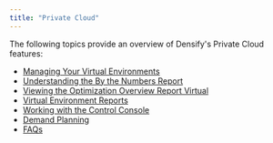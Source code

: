 ```yaml
---
title: "Private Cloud"
---
```


The following topics provide an overview of Densify's Private Cloud features:


- [Managing Your Virtual Environments](/docs/WebHelp_Densify/Content/Densify_Com/Managing_Your_Virtual_Environments)
- [Understanding the By the Numbers Report](/docs/WebHelp_Densify/Content/Reporting_Framework/Understanding_the_By_the_Numbers_Report)
- [Viewing the Optimization Overview Report Virtual](/docs/WebHelp_Densify/Content/Reporting_Framework/Viewing_the_Optimization_Overview_Report__Virtual_)
- [Virtual Environment Reports](/docs/WebHelp_Densify/Content/Densify_Com/Virtual_Environment_Reports)
- [Working with the Control Console](/docs/WebHelp_Densify/Content/Control_Console/Working_with_the_Control_Console)
- [Demand Planning](/docs/WebHelp_Densify/Content/Densify_DEMANDPLANNING)
- [FAQs](/docs/WebHelp_Densify/Content/Use_Cases_and_Troubshooting/FAQs)
